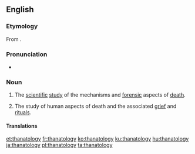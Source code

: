 ==English==
{{wikipedia}}

===Etymology===
From {{confix|thanato|ology|lang=en}}.

===Pronunciation===
* {{a|UK}} {{IPA|/θanəˈtɒlədʒi/|lang=en}}

===Noun===
{{en-noun|-|thanatologies}}

# The [[scientific]] [[study]] of the mechanisms and [[forensic]] aspects of [[death]].
# {{lb|en|psychology}} The study of human aspects of death and the associated [[grief]] and [[ritual]]s.

====Translations====
{{trans-see|deathlore}}

[[et:thanatology]]
[[fr:thanatology]]
[[ko:thanatology]]
[[ku:thanatology]]
[[hu:thanatology]]
[[ja:thanatology]]
[[pl:thanatology]]
[[ta:thanatology]]